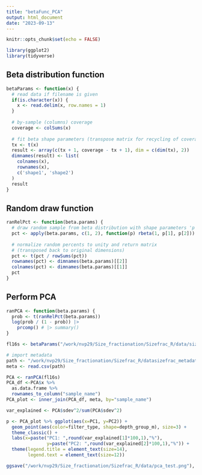```yaml
---
title: "betaFunc_PCA"
output: html_document
date: "2023-09-13"
---
```


```r
knitr::opts_chunk$set(echo = FALSE)
```

```r
library(ggplot2)
library(tidyverse)
```

## Beta distribution function

```r
betaParams <- function(x) {
  # read data if filename is given
  if(is.character(x)) {
    x <- read.delim(x, row.names = 1)
  }
  
  # by-sample (columns) coverage
  coverage <- colSums(x)
  
  # fit beta shape parameters (transpose matrix for recycling of coverage vector)
  tx <- t(x)
  result <- array(c(tx + 1, coverage - tx + 1), dim = c(dim(tx), 2))
  dimnames(result) <- list(
    colnames(x),
    rownames(x),
    c('shape1', 'shape2')
  )
  result
}
```

## Random draw function

```r
ranRelPct <- function(beta.params) {
  # draw random sample from beta distribution with shape parameters 'p'
  pct <- apply(beta.params, c(1, 2), function(p) rbeta(1, p[1], p[2]))
  
  # normalize random percents to unity and return matrix
  # (transposed back to original dimensions)
  pct <- t(pct / rowSums(pct))
  rownames(pct) <- dimnames(beta.params)[[2]]
  colnames(pct) <- dimnames(beta.params)[[1]]
  pct
}

```

## Perform PCA

```r
ranPCA <- function(beta.params) {
  prob <- t(ranRelPct(beta.params))
  log(prob / (1 - prob)) |> 
    prcomp() # |> summary() 
}
```

```r
fl16s <- betaParams("/work/nvp29/Size_fractionation/Sizefrac_R/data/sizefrac_asv_table.tsv")
```

```r
# import metadata
path <- "/work/nvp29/Size_fractionation/Sizefrac_R/datasizefrac_metadata.csv"
meta <- read.csv(path)

PCA <- ranPCA(fl16s)
PCA_df <-PCA$x %>%
  as.data.frame %>%
  rownames_to_column("sample_name")
PCA_plot <- inner_join(PCA_df, meta, by="sample_name")

var_explained <- PCA$sdev^2/sum(PCA$sdev^2)
```

```r
p <- PCA_plot %>% ggplot(aes(x=PC1, y=PC2)) + 
  geom_point(aes(color=filter_type, shape=depth_group_m), size=3) +
  theme_classic() +
  labs(x=paste("PC1: ",round(var_explained[1]*100,1),"%"),
               y=paste("PC2: ",round(var_explained[2]*100,1),"%")) +
  theme(legend.title = element_text(size=14),
        legend.text = element_text(size=12))

ggsave("/work/nvp29/Size_fractionation/Sizefrac_R/data/pca_test.png"), scatter_plot)
```